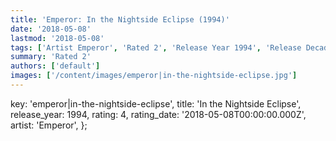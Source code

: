 ```yaml
---
title: 'Emperor: In the Nightside Eclipse (1994)'
date: '2018-05-08'
lastmod: '2018-05-08'
tags: ['Artist Emperor', 'Rated 2', 'Release Year 1994', 'Release Decade 1990']
summary: 'Rated 2'
authors: ['default']
images: ['/content/images/emperor|in-the-nightside-eclipse.jpg']
---
```


  key: 'emperor|in-the-nightside-eclipse',
  title: 'In the Nightside Eclipse',
  release_year: 1994,
  rating: 4,
  rating_date: '2018-05-08T00:00:00.000Z',
  artist: 'Emperor',
};

<MusicRating data={data} />
